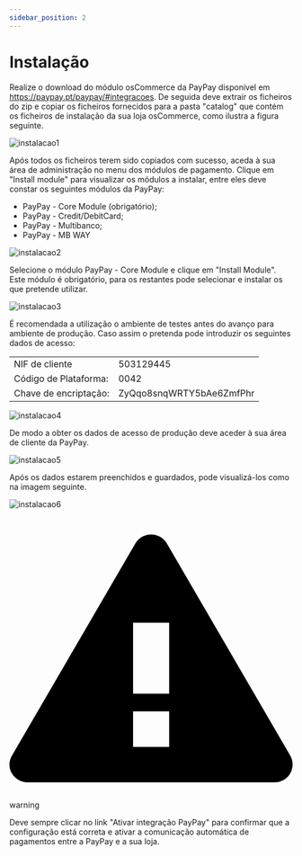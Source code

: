 ```yaml
---
sidebar_position: 2
---
```


# Instalação

Realize o download do módulo osCommerce da PayPay disponível em https://paypay.pt/paypay/#integracoes. De seguida deve extrair os ficheiros do zip e copiar os ficheiros fornecidos para a pasta "catalog" que contém os ficheiros de instalação da sua loja osCommerce, como ilustra a figura seguinte.

![instalacao1](../../../../../_media/oscommerce-2.png)

Após todos os ficheiros terem sido copiados com sucesso, aceda à sua área de administração no menu dos módulos de pagamento. Clique em "Install module" para visualizar os módulos a instalar, entre eles deve constar os seguintes módulos da PayPay:
- PayPay - Core Module (obrigatório);
- PayPay - Credit/DebitCard;
- PayPay - Multibanco;
- PayPay - MB WAY

![instalacao2](../../../../../_media/oscommerce-3.png)

Selecione o módulo PayPay - Core Module e clique em "Install Module". Este módulo é obrigatório, para os restantes pode selecionar e instalar os que pretende utilizar.

![instalacao3](../../../../../_media/oscommerce-4.png)

É recomendada a utilização o ambiente de testes antes do avanço para ambiente de produção. Caso assim o pretenda pode introduzir os seguintes dados de acesso:

<table>
    <tr>
        <td>NIF de cliente</td>
        <td>503129445</td>
    </tr>
    <tr>
        <td>Código de Plataforma:</td>
        <td>0042</td>
    </tr>
    <tr>
        <td>Chave de encriptação:</td>
        <td>ZyQqo8snqWRTY5bAe6ZmfPhr</td>
    </tr>
</table>

![instalacao4](../../../../../_media/oscommerce-5.png)

De modo a obter os dados de acesso de produção deve aceder à sua área de cliente da PayPay.

![instalacao5](../../../../../_media/oscommerce-6.png)

Após os dados estarem preenchidos e guardados, pode visualizá-los como na imagem seguinte.

![instalacao6](../../../../../_media/oscommerce-7.png)

<div class="theme-admonition theme-admonition-info admonition_node_modules-@docusaurus-theme-classic-lib-theme-Admonition-Layout-styles-module alert alert--warning">
    <div class="admonitionHeading_node_modules-@docusaurus-theme-classic-lib-theme-Admonition-Layout-styles-module"><span class="admonitionIcon_node_modules-@docusaurus-theme-classic-lib-theme-Admonition-Layout-styles-module"><svg viewBox="0 0 16 16"><path fill-rule="evenodd" d="M8.893 1.5c-.183-.31-.52-.5-.887-.5s-.703.19-.886.5L.138 13.499a.98.98 0 0 0 0 1.001c.193.31.53.501.886.501h13.964c.367 0 .704-.19.877-.5a1.03 1.03 0 0 0 .01-1.002L8.893 1.5zm.133 11.497H6.987v-2.003h2.039v2.003zm0-3.004H6.987V5.987h2.039v4.006z"></path></svg></span>warning</div>
    <div class="admonitionContent_node_modules-@docusaurus-theme-classic-lib-theme-Admonition-Layout-styles-module">
        <p>Deve sempre clicar no link "Ativar integração PayPay" para confirmar que a configuração está correta e ativar a comunicação automática de pagamentos entre a PayPay e a sua loja. </p>
    </div>
</div>

